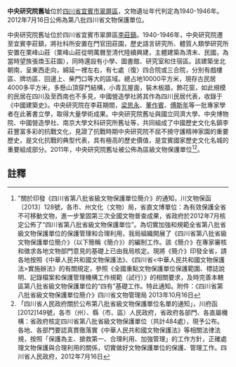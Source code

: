 {{msg:四川省文物保護單位
|名稱 = 中央研究院舊址
|編號 = 438
|圖片 = 
|級別 = S8
|分類 = 
|時代 = 1940-1946年
|地点 = [[四川省|四川省]][[宜賓市|宜賓市]][[翠屏區|翠屏區]]
|坐標 =
|登錄 = 2012年7月16日
}}
'''中央研究院舊址'''位於[[四川省|四川省]][[宜賓市|宜賓市]][[翠屏區|翠屏區]]，文物遺址年代判定為1940-1946年。2012年7月16日公佈為第八批四川省文物保護單位。

中央研究院舊址位於四川省宜賓市翠屏區[[李莊鎮|李莊鎮]]。1940-1946年，中央研究院遷至宜賓李莊鎮，將社科所安置在門官田莊園，歷史語言研究所、體質人類學研究所安置在栗峰山莊（栗峰山莊從明萬曆至清代陸續興建，主體建築為清末、民國，為當時望族張煥玉莊園），同時還設有小學、圖書館、研究室和住宿區。該建築坐北朝南，呈東西走向，綿延一裡左右，有七處（復〉四合院或三合院，分別有戲樓區、牌坊區、回邊上、柴門口等大的區域。總占地10000平方米，現存古民居4000多平方米，多懸山頂穿鬥結構，小青瓦屋面，裝木板牆，飾花窗，如此規模的民居在四川及至西南也不多見，中國營造學社將其作為四川民居代表，收錄于《中國建築史》。中央研究院在李莊期間，[[梁思永|梁思永]]、[[董作賓|董作賓]]、[[傅斯年|傅斯年]]等一批專家學者在此著書立學，取得大量學術成果。中央研究院舊址與國立同濟大學、中央博物院、中國營造學社、南京大學文科研究所舊址等，共同組成了中國歷史文化名鎮李莊豐富多彩的抗戰文化，見證了抗戰時期中央研究院不屈不撓守護精神家園的重要歷史，是文化抗戰的典型代表，具有極高的歷史價值，是宜賓國家歷史文化名城的重要組成部分。2011年，中央研究院舊址被公佈為區級文物保護單位<ref>"關於印發《四川省第八批省級文物保護單位簡介》的通知，川文物保函〔2013〕128號，各市、州文化（文物）局，省直文博單位：為有效保護全省不可移動文物，進一步鞏固第三次全國文物普查成果，省政府於2012年7月核定公佈了“四川省第八批省級文物保護單位”。為切實加強和規範全省第八批省級文物保護單位的保護管理和合理利用，我局組織開展了《四川省第八批省級文物保護單位簡介》（以下簡稱《簡介》）的編制工作。該《簡介》在專家審核和徵求各地文物部門意見的基礎上已由我局核定。現將《簡介》印發全省，請各地按照《中華人民共和國文物保護法》、《四川省<中華人民共和國文物保護法>實施辦法》的有關規定，參照《全國重點文物保護單位保護範圍、標誌說明、記錄檔案和保護管理機構工作規範（試行）》的相關要求，及時完善本轄區第八批省級文物保護單位的“四有”基礎工作。特此通知。附件：《四川省第八批省級文物保護單位簡介》四川省文物管理局  2013年10月16日</ref><ref>「四川省人民政府關於公布第八批省級文物保護單位名單的通知」，川府函[2012]149號，各市（州）、縣（市、區）人民政府，省政府各部門、各直屬機構：省政府核定四川省第八批省級文物保護單位（共計484處），現予公布。各地、各部門要認真貫徹落實《中華人民共和國文物保護法》等相關法律法規，按照「保護為主、搶救第一、合理利用、加強管理」的工作方針，正確處理文物保護與合理利用的關係，切實做好文物保護單位的保護、管理工作。四川省人民政府，2012年7月16日</ref>。
==註釋==
{{reflist}}